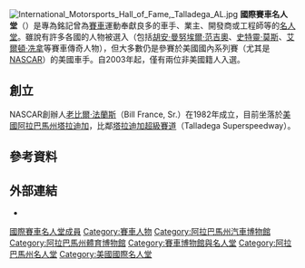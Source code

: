 {{unreferenced|time=2015-02-01T09:22:18+00:00}}
[[Image:International_Motorsports_Hall_of_Fame,_Talladega_AL.jpg|thumb]]
'''國際賽車名人堂'''（{{lang-en|International Motorsports Hall of Fame}}）是專為銘記曾為[[賽車|賽車]]運動奉獻良多的車手、業主、開發商或工程師等的[[名人堂|名人堂]]。雖說有許多各國的人物被選入（包括[[胡安·曼努埃爾·范吉奧|胡安·曼努埃爾·范吉奧]]、[[史特靈·莫斯|史特靈·莫斯]]、[[艾爾頓·冼拿|艾爾頓·冼拿]]等賽車傳奇人物），但大多數仍是參賽於美國國內系列賽（尤其是[[NASCAR|NASCAR]]）的美國車手。自2003年起，僅有兩位非美國籍人入選。

== 創立 ==
NASCAR創辦人[[老比爾·法蘭斯|老比爾·法蘭斯]]（Bill France, Sr.）在1982年成立，目前坐落於[[美國|美國]][[阿拉巴馬州|阿拉巴馬州]][[塔拉迪加_(阿拉巴馬州)|塔拉迪加]]，比鄰[[塔拉迪加超級賽道|塔拉迪加超級賽道]]（Talladega Superspeedway）。

== 參考資料 ==
{{reflist}}
==外部連結==
*{{Official|1=http://www.motorsportshalloffame.com/}}

{{coord|33.578|N|86.072|W|display=title}}

[[Category:國際賽車名人堂成員|]]
[[Category:賽車人物|Category:賽車人物]]
[[Category:阿拉巴馬州汽車博物館|Category:阿拉巴馬州汽車博物館]]
[[Category:阿拉巴馬州體育博物館|Category:阿拉巴馬州體育博物館]]
[[Category:賽車博物館與名人堂|Category:賽車博物館與名人堂]]
[[Category:阿拉巴馬州名人堂|Category:阿拉巴馬州名人堂]]
[[Category:美國國際名人堂|Category:美國國際名人堂]]